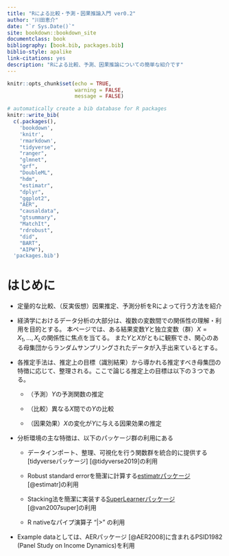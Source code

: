 ```yaml
--- 
title: "Rによる比較・予測・因果推論入門 ver0.2"
author: "川田恵介"
date: "`r Sys.Date()`"
site: bookdown::bookdown_site
documentclass: book
bibliography: [book.bib, packages.bib]
biblio-style: apalike
link-citations: yes
description: "Rによる比較、予測、因果推論についての簡単な紹介です"
---
```


```r
knitr::opts_chunk$set(echo = TRUE,
                      warning = FALSE,
                      message = FALSE)
```

```r
# automatically create a bib database for R packages
knitr::write_bib(
  c(.packages(), 
    'bookdown', 
    'knitr', 
    'rmarkdown',
    "tidyverse",
    "ranger",
    "glmnet",
    "grf",
    "DoubleML",
    "hdm",
    "estimatr",
    "dplyr",
    "ggplot2",
    "AER",
    "causaldata",
    "gtsummary",
    "MatchIt",
    "rdrobust",
    "did",
    "BART",
    "AIPW"),
  'packages.bib')
```


# はじめに{-}

- 定量的な比較、（反実仮想）因果推定、予測分析をRによって行う方法を紹介

- 経済学におけるデータ分析の大部分は、複数の変数間での関係性の理解・利用を目的とする。
本ページでは、ある結果変数$Y$と独立変数（群）$X=X_1,...,X_L$の関係性に焦点を当てる。
また$Y$と$X$がともに観察でき、関心のある母集団からランダムサンプリングされたデータが入手出来ているとする。

- 各推定手法は、推定上の目標（識別結果）から導かれる推定すべき母集団の特徴に応じて、整理される。ここで論じる推定上の目標は以下の３つである。

  - （予測）$Y$の予測関数の推定
  
  - （比較）異なる$X$間での$Y$の比較
  
  - （因果効果）$X$の変化が$Y$に与える因果効果の推定

- 分析環境の主な特徴は、以下のパッケージ群の利用にある

  - データインポート、整理、可視化を行う関数群を統合的に提供する[tidyverseパッケージ] [@tidyverse2019]の利用
  
  - Robust standard errorを簡潔に計算する[estimatrパッケージ](https://declaredesign.org/r/estimatr/) [@estimatr]の利用
  
  - Stacking法を簡潔に実装する[SuperLearnerパッケージ](https://github.com/ecpolley/SuperLearner) [@van2007super]の利用
  
  - R nativeなパイプ演算子 "|>" の利用

- Example dataとしては、AERパッケージ [@AER2008]に含まれるPSID1982 (Panel Study on Income Dynamics)を利用
